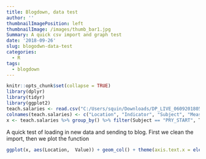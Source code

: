 ```yaml
---
title: Blogdown, data test
author: ''
thumbnailImagePosition: left
thumbnailImage: /images/thumb_bar1.jpg
Summary: A quick csv import and graph test
date: '2018-09-26'
slug: blogodwn-data-test
categories:
  - R
tags:
  - blogdown
---
```


```r
knitr::opts_chunk$set(collapse = TRUE)
library(dplyr)
library(tidyr)
library(ggplot2)
teach.salaries <- read.csv("C:/Users/squin/Downloads/DP_LIVE_06092018050003186.csv")
colnames(teach.salaries) <- c("Location", "Indicator", "Subject", "Measure", "Frequency", "Time", "Value", "Flag Codes")
x <- teach.salaries %>% group_by() %>% filter(Subject == "PRY_START", Time == 2015)  %>% select(Location, Time, Value)
```

A quick test of loading in new data and sending to blog.  First we clean the import, then we plot the function


```r

ggplot(x, aes(Location,  Value)) + geom_col() + theme(axis.text.x = element_text(angle = 45))
```